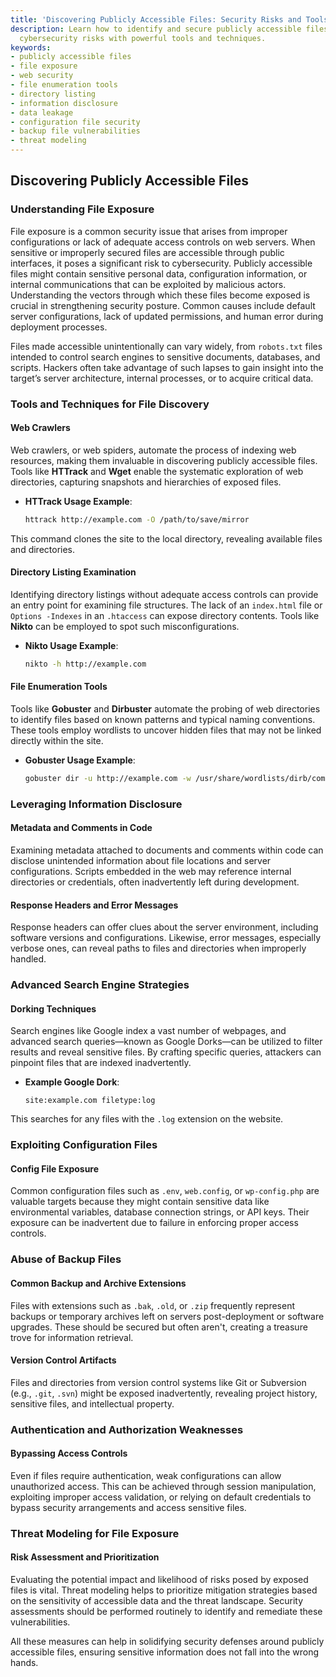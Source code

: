 ```yaml
---
title: 'Discovering Publicly Accessible Files: Security Risks and Tools'
description: Learn how to identify and secure publicly accessible files to mitigate
  cybersecurity risks with powerful tools and techniques.
keywords:
- publicly accessible files
- file exposure
- web security
- file enumeration tools
- directory listing
- information disclosure
- data leakage
- configuration file security
- backup file vulnerabilities
- threat modeling
---
```


## Discovering Publicly Accessible Files

### Understanding File Exposure

File exposure is a common security issue that arises from improper configurations or lack of adequate access controls on web servers. When sensitive or improperly secured files are accessible through public interfaces, it poses a significant risk to cybersecurity. Publicly accessible files might contain sensitive personal data, configuration information, or internal communications that can be exploited by malicious actors. Understanding the vectors through which these files become exposed is crucial in strengthening security posture. Common causes include default server configurations, lack of updated permissions, and human error during deployment processes.

Files made accessible unintentionally can vary widely, from `robots.txt` files intended to control search engines to sensitive documents, databases, and scripts. Hackers often take advantage of such lapses to gain insight into the target’s server architecture, internal processes, or to acquire critical data.

### Tools and Techniques for File Discovery 

#### Web Crawlers

Web crawlers, or web spiders, automate the process of indexing web resources, making them invaluable in discovering publicly accessible files. Tools like **HTTrack** and **Wget** enable the systematic exploration of web directories, capturing snapshots and hierarchies of exposed files. 

- **HTTrack Usage Example**:
  ```bash
  httrack http://example.com -O /path/to/save/mirror
  ```

This command clones the site to the local directory, revealing available files and directories.

#### Directory Listing Examination

Identifying directory listings without adequate access controls can provide an entry point for examining file structures. The lack of an `index.html` file or `Options -Indexes` in an `.htaccess` can expose directory contents. Tools like **Nikto** can be employed to spot such misconfigurations.

- **Nikto Usage Example**:
  ```bash
  nikto -h http://example.com
  ```

#### File Enumeration Tools

Tools like **Gobuster** and **Dirbuster** automate the probing of web directories to identify files based on known patterns and typical naming conventions. These tools employ wordlists to uncover hidden files that may not be linked directly within the site.

- **Gobuster Usage Example**:
  ```bash
  gobuster dir -u http://example.com -w /usr/share/wordlists/dirb/common.txt
  ```

### Leveraging Information Disclosure

#### Metadata and Comments in Code

Examining metadata attached to documents and comments within code can disclose unintended information about file locations and server configurations. Scripts embedded in the web may reference internal directories or credentials, often inadvertently left during development.

#### Response Headers and Error Messages

Response headers can offer clues about the server environment, including software versions and configurations. Likewise, error messages, especially verbose ones, can reveal paths to files and directories when improperly handled.

### Advanced Search Engine Strategies

#### Dorking Techniques

Search engines like Google index a vast number of webpages, and advanced search queries—known as Google Dorks—can be utilized to filter results and reveal sensitive files. By crafting specific queries, attackers can pinpoint files that are indexed inadvertently.

- **Example Google Dork**:
  ```
  site:example.com filetype:log
  ```

This searches for any files with the `.log` extension on the website.

### Exploiting Configuration Files

#### Config File Exposure

Common configuration files such as `.env`, `web.config`, or `wp-config.php` are valuable targets because they might contain sensitive data like environmental variables, database connection strings, or API keys. Their exposure can be inadvertent due to failure in enforcing proper access controls.

### Abuse of Backup Files

#### Common Backup and Archive Extensions

Files with extensions such as `.bak`, `.old`, or `.zip` frequently represent backups or temporary archives left on servers post-deployment or software upgrades. These should be secured but often aren't, creating a treasure trove for information retrieval.

#### Version Control Artifacts

Files and directories from version control systems like Git or Subversion (e.g., `.git`, `.svn`) might be exposed inadvertently, revealing project history, sensitive files, and intellectual property.

### Authentication and Authorization Weaknesses

#### Bypassing Access Controls

Even if files require authentication, weak configurations can allow unauthorized access. This can be achieved through session manipulation, exploiting improper access validation, or relying on default credentials to bypass security arrangements and access sensitive files.

### Threat Modeling for File Exposure

#### Risk Assessment and Prioritization

Evaluating the potential impact and likelihood of risks posed by exposed files is vital. Threat modeling helps to prioritize mitigation strategies based on the sensitivity of accessible data and the threat landscape. Security assessments should be performed routinely to identify and remediate these vulnerabilities.

All these measures can help in solidifying security defenses around publicly accessible files, ensuring sensitive information does not fall into the wrong hands.